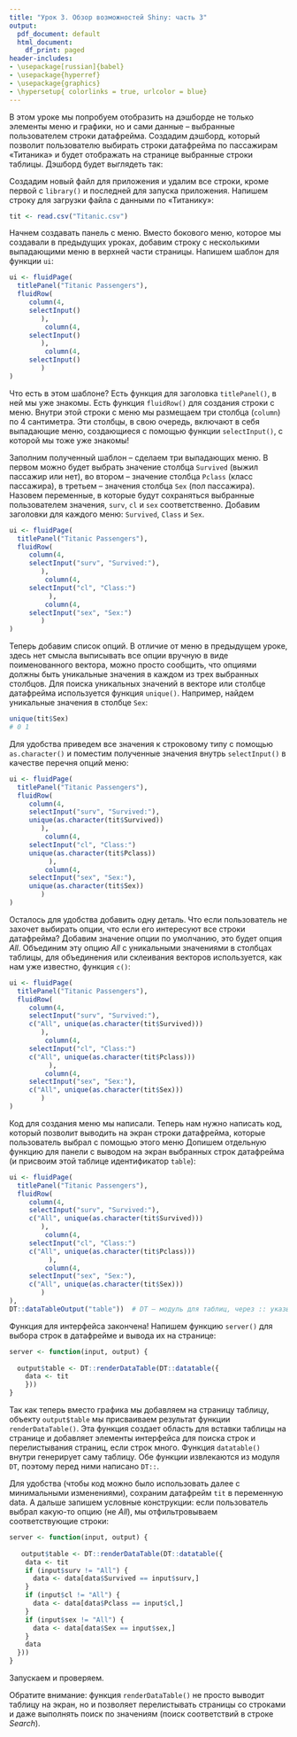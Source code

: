 ```yaml
---
title: "Урок 3. Обзор возможностей Shiny: часть 3"
output:
  pdf_document: default
  html_document:
    df_print: paged
header-includes:
- \usepackage[russian]{babel}
- \usepackage{hyperref}
- \usepackage{graphics}
- \hypersetup{ colorlinks = true, urlcolor = blue}
---
```


В этом уроке мы попробуем отобразить на дэшборде не только элементы меню и графики, но и сами данные – выбранные пользователем строки датафрейма. Создадим дэшборд, который позволит пользователю выбирать строки датафрейма по пассажирам «Титаника» и будет отображать на странице выбранные строки таблицы. 
Дэшборд будет выглядеть так:

\includegraphics{titanic.png}

Создадим новый файл для приложения и удалим все строки, кроме первой с `library()` и последней для запуска приложения. Напишем строку для загрузки файла с данными по «Титанику»:

```r
tit <- read.csv("Titanic.csv")
```

Начнем создавать панель с меню. Вместо бокового меню, которое мы создавали в предыдущих уроках, добавим строку с несколькими выпадающими меню в верхней части страницы.  Напишем шаблон для функции `ui`:

```r
ui <- fluidPage(
  titlePanel("Titanic Passengers"),
  fluidRow(
	 column(4,
	 selectInput()
	    ),
    	 column(4,
	 selectInput()
	    ),
    	 column(4,
	 selectInput()
	    )
)
```

Что есть в этом шаблоне? Есть функция для заголовка `titlePanel()`, в ней мы уже знакомы. Есть функция `fluidRow()` для создания строки с меню. Внутри этой строки с меню мы размещаем три столбца (`column`) по 4 сантиметра. Эти столбцы, в свою очередь, включают в себя выпадающие меню, создающиеся с помощью функции `selectInput()`, с которой мы тоже уже знакомы! 

Заполним полученный шаблон – сделаем три выпадающих меню. В первом можно будет выбрать значение столбца `Survived` (выжил пассажир или нет), во втором – значение столбца `Pclass` (класс пассажира),  в третьем – значения столбца `Sex` (пол пассажира). Назовем переменные, в которые будут сохраняться выбранные пользователем значения, `surv`, `cl` и `sex` соответственно. Добавим заголовки для каждого меню: `Survived`, `Class` и `Sex`.

```r
ui <- fluidPage(
  titlePanel("Titanic Passengers"),
  fluidRow(
	 column(4,
	 selectInput("surv", "Survived:"),
	    ),
    	 column(4,
	 selectInput("cl", "Class:")
          ),
    	 column(4,
	 selectInput("sex", "Sex:")
	    )
)
```

Теперь добавим список опций. В отличие от меню в предыдущем уроке, здесь нет смысла выписывать все опции вручную в виде поименованного вектора, можно просто сообщить, что опциями должны быть уникальные значения в каждом из трех выбранных столбцов. Для поиска уникальных значений в векторе или столбце датафрейма используется функция `unique()`. Например, найдем уникальные значения в столбце `Sex`:

```r
unique(tit$Sex)
# 0 1
```

Для удобства приведем все значения к строковому типу с помощью `as.character()` и поместим полученные значения внутрь `selectInput()` в качестве перечня опций меню:

```r
ui <- fluidPage(
  titlePanel("Titanic Passengers"),
  fluidRow(
	 column(4,
	 selectInput("surv", "Survived:"),
	 unique(as.character(tit$Survived))
	    ),
    	 column(4,
	 selectInput("cl", "Class:")
	 unique(as.character(tit$Pclass))
          ),
    	 column(4,
	 selectInput("sex", "Sex:"),
	 unique(as.character(tit$Sex))
	    )
)
```

Осталось для удобства добавить одну деталь. Что если пользователь не захочет выбирать опции, что если его интересуют все строки датафрейма? Добавим значение опции по умолчанию, это будет опция *All*. Объединим эту опцию *All* с уникальными значениями в столбцах таблицы, для объединения или склеивания векторов используется, как нам уже известно, функция `c()`:

```r
ui <- fluidPage(
  titlePanel("Titanic Passengers"),
  fluidRow(
	 column(4,
	 selectInput("surv", "Survived:"),
	 c("All", unique(as.character(tit$Survived)))
	    ),
    	 column(4,
	 selectInput("cl", "Class:")
	 c("All", unique(as.character(tit$Pclass)))
          ),
    	 column(4,
	 selectInput("sex", "Sex:"),
	 c("All", unique(as.character(tit$Sex)))
	    )
)
```

Код для создания меню мы написали. Теперь нам нужно написать код, который позволит выводить на экран строки датафрейма, которые пользователь выбрал с помощью этого меню Допишем отдельную функцию для панели с выводом на экран выбранных строк датафрейма (и присвоим этой таблице идентификатор `table`): 

```r
ui <- fluidPage(
  titlePanel("Titanic Passengers"),
  fluidRow(
	 column(4,
	 selectInput("surv", "Survived:"),
	 c("All", unique(as.character(tit$Survived)))
	    ),
    	 column(4,
	 selectInput("cl", "Class:")
	 c("All", unique(as.character(tit$Pclass)))
          ),
    	 column(4,
	 selectInput("sex", "Sex:"),
	 c("All", unique(as.character(tit$Sex)))
	    )
),
DT::dataTableOutput("table"))  # DT – модуль для таблиц, через :: указываем функцию
```

Функция для интерфейса закончена! Напишем функцию `server()` для выбора строк в датафрейме и вывода их на странице:


```r
server <- function(input, output) {
  
  output$table <- DT::renderDataTable(DT::datatable({
    data <- tit
    }))
}
```

Так как теперь вместо графика мы добавляем на страницу таблицу, объекту `output$table` мы присваиваем результат функции `renderDataTable()`. Эта функция создает область для вставки таблицы на странице и добавляет элементы интерфейса для поиска строк и перелистывания страниц, если строк много. Функция `datatable()` внутри генерирует саму таблицу. Обе функции извлекаются из модуля `DT`, поэтому перед ними написано `DT::`. 

Для удобства (чтобы код можно было использовать далее с минимальными изменениями), сохраним датафрейм `tit` в переменную data. А дальше запишем условные конструкции: если пользователь выбрал какую-то опцию (не *All*), мы отфильтровываем соответствующие строки:

```r
server <- function(input, output) {
  
   output$table <- DT::renderDataTable(DT::datatable({
    data <- tit
    if (input$surv != "All") {
      data <- data[data$Survived == input$surv,]
    }
    if (input$cl != "All") {
      data <- data[data$Pclass == input$cl,]
    }
    if (input$sex != "All") {
      data <- data[data$Sex == input$sex,]
    }
    data
  }))
}
```

Запускаем и проверяем.

Обратите внимание: функция `renderDataTable()` не просто выводит таблицу на экран, но и позволяет перелистывать страницы со строками и даже выполнять поиск по значениям (поиск соответствий в строке *Search*).

